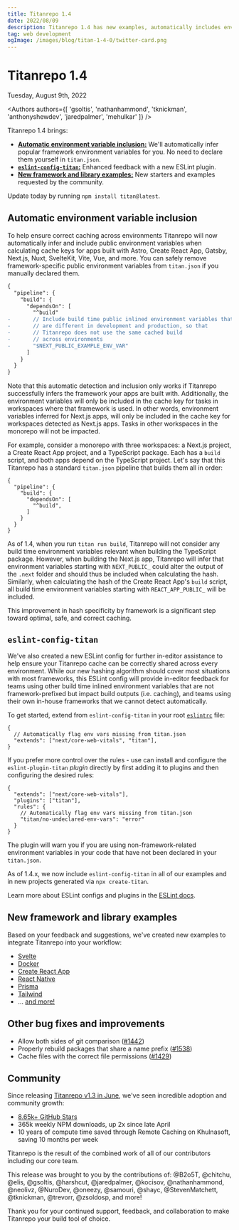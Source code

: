 ```yaml
---
title: Titanrepo 1.4
date: 2022/08/09
description: Titanrepo 1.4 has new examples, automatically includes environment variables, and more!
tag: web development
ogImage: /images/blog/titan-1-4-0/twitter-card.png
---
```


# Titanrepo 1.4


<div className="text-sm mt-2 text-center text-gray-500 dark:text-gray-400">Tuesday, August 9th, 2022</div>

<Authors authors={[ 'gsoltis', 'nathanhammond', 'tknickman', 'anthonyshewdev', 'jaredpalmer', 'mehulkar' ]} />

Titanrepo 1.4 brings:

- [**Automatic environment variable inclusion:**](#automatic-environment-variable-inclusion) We'll automatically infer popular framework environment variables for you. No need to declare them yourself in `titan.json`.
- [**`eslint-config-titan`:**](#eslint-config-titan) Enhanced feedback with a new ESLint plugin.
- [**New framework and library examples:**](#new-framework-and-library-examples) New starters and examples requested by the community.

Update today by running `npm install titan@latest`.

## Automatic environment variable inclusion

To help ensure correct caching across environments Titanrepo will now automatically infer and include public environment variables when calculating cache keys for apps built with Astro, Create React App, Gatsby, Next.js, Nuxt, SvelteKit, Vite, Vue, and more. You can safely remove framework-specific public environment variables from `titan.json` if you manually declared them.

```diff filename="titan.json"
{
  "pipeline": {
    "build": {
      "dependsOn": [
        "^build"
-       // Include build time public inlined environment variables that
-       // are different in development and production, so that
-       // Titanrepo does not use the same cached build
-       // across environments
-       "$NEXT_PUBLIC_EXAMPLE_ENV_VAR"
      ]
    }
  }
}
```

Note that this automatic detection and inclusion only works if Titanrepo successfully infers the framework your apps are built with. Additionally, the environment variables will only be included in the cache key for tasks in workspaces where that framework is used. In other words, environment variables inferred for Next.js apps, will only be included in the cache key for workspaces detected as Next.js apps. Tasks in other workspaces in the monorepo will not be impacted.

For example, consider a monorepo with three workspaces: a Next.js project, a Create React App project, and a TypeScript package. Each has a `build` script, and both apps depend on the TypeScript project. Let's say that this Titanrepo has a standard `titan.json` pipeline that builds them all in order:

```jsonc filename="titan.json"
{
  "pipeline": {
    "build": {
      "dependsOn": [
        "^build",
      ]
    }
  }
}
```

As of 1.4, when you run `titan run build`, Titanrepo will not consider any build time environment variables relevant when building the TypeScript package. However, when building the Next.js app, Titanrepo will infer that environment variables starting with `NEXT_PUBLIC_` could alter the output of the `.next` folder and should thus be included when calculating the hash. Similarly, when calculating the hash of the Create React App's `build` script, all build time environment variables starting with `REACT_APP_PUBLIC_` will be included.

This improvement in hash specificity by framework is a significant step toward optimal, safe, and correct caching.

## `eslint-config-titan`

We've also created a new ESLint config for further in-editor assistance to help ensure your Titanrepo cache can be correctly shared across every environment. While our new hashing algorithm should cover most situations with most frameworks, this ESLint config will provide in-editor feedback for teams using other build time inlined environment variables that are not framework-prefixed but impact build outputs (i.e. caching), and teams using their own in-house frameworks that we cannot detect automatically.

To get started, extend from `eslint-config-titan` in your root [`eslintrc`](https://eslint.org/docs/latest/user-guide/configuring/configuration-files#configuration-file-formats) file:

```jsonc
{
  // Automatically flag env vars missing from titan.json
  "extends": ["next/core-web-vitals", "titan"],
}
```

If you prefer more control over the rules - use can install and configure the `eslint-plugin-titan` _plugin_ directly by first adding it to plugins and then configuring the desired rules:

```jsonc
{
  "extends": ["next/core-web-vitals"],
  "plugins": ["titan"],
  "rules": {
    // Automatically flag env vars missing from titan.json
    "titan/no-undeclared-env-vars": "error"
  }
}
```

The plugin will warn you if you are using non-framework-related environment variables in your code that have not been declared in your `titan.json`.

As of 1.4.x, we now include `eslint-config-titan` in all of our examples and in new projects generated via `npx create-titan`.

Learn more about ESLint configs and plugins in the [ESLint docs](https://eslint.org/docs/latest/).

## New framework and library examples

Based on your feedback and suggestions, we've created new examples to integrate Titanrepo into your workflow:

- [Svelte](https://github.com/khulnasoft/titanrepo/tree/main/examples/with-svelte)
- [Docker](https://github.com/khulnasoft/titanrepo/tree/main/examples/with-docker)
- [Create React App](https://github.com/khulnasoft/titanrepo/tree/main/examples/with-create-react-app)
- [React Native](https://github.com/khulnasoft/titanrepo/tree/main/examples/with-react-native-web)
- [Prisma](https://github.com/khulnasoft/titanrepo/tree/main/examples/with-prisma)
- [Tailwind](https://github.com/khulnasoft/titanrepo/tree/main/examples/with-tailwind)
- … [and more!](https://github.com/khulnasoft/titanrepo/tree/main/examples)

## Other bug fixes and improvements

- Allow both sides of git comparison ([#1442](https://github.com/khulnasoft/titanrepo/pull/1442))
- Properly rebuild packages that share a name prefix ([#1538](https://github.com/khulnasoft/titanrepo/pull/1538))
- Cache files with the correct file permissions ([#1429](https://github.com/khulnasoft/titanrepo/pull/1429))

## Community

Since releasing [Titanrepo v1.3 in June](notion://www.notion.so/blog/titan-1-3-0), we've seen incredible adoption and community growth:

- [8.65k+ GitHub Stars](https://github.com/khulnasoft/titanrepo)
- 365k weekly NPM downloads, up 2x since late April
- 10 years of compute time saved through Remote Caching on Khulnasoft, saving 10 months per week

Titanrepo is the result of the combined work of all of our contributors including our core team.

This release was brought to you by the contributions of: @B2o5T, @chitchu, @elis, @gsoltis, @harshcut, @jaredpalmer, @kocisov, @nathanhammond, @neolivz, @NuroDev, @oneezy, @samouri, @shayc, @StevenMatchett, @tknickman, @trevorr, @zsoldosp, and more!

Thank you for your continued support, feedback, and collaboration to make Titanrepo your build tool of choice.
